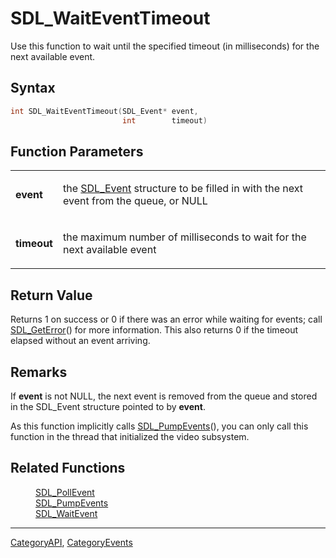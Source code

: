 
= SDL_WaitEventTimeout =
Use this function to wait until the specified timeout (in milliseconds) for the next available event.


== Syntax ==
<syntaxhighlight lang='c++'>
int SDL_WaitEventTimeout(SDL_Event* event,
                         int        timeout)
</syntaxhighlight>

== Function Parameters ==
{|
|'''event'''
|the [[SDL_Event]] structure to be filled in with the next event from the queue, or NULL
|-
|'''timeout'''
|the maximum number of milliseconds to wait for the next available event
|}

== Return Value ==
Returns 1 on success or 0 if there was an error while waiting for events; call [[SDL_GetError]]() for more information. This also returns 0 if the timeout elapsed without an event arriving.

== Remarks ==
If '''event''' is not NULL, the next event is removed from the queue and stored in the SDL_Event structure pointed to by '''event'''.

As this function implicitly calls [[SDL_PumpEvents]](), you can only call this function in the thread that initialized the video subsystem.

== Related Functions ==
:[[SDL_PollEvent]]
:[[SDL_PumpEvents]]
:[[SDL_WaitEvent]]

----
[[CategoryAPI]], [[CategoryEvents]]
